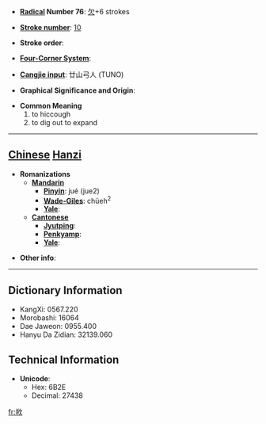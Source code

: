* '''[[Wiktionary:Chinese radical index| Radical]] Number 76''': [[Wiktionary:Chinese radical index 欠|欠]]+6 strokes

* '''[[Wiktionary:Chinese total strokes index|Stroke number]]''': [[Wiktionary:Chinese total strokes index 10|10]]

* '''Stroke order''': 

* '''[[Wiktionary:Chinese four corner index|Four-Corner System]]''': 

* '''[[Wiktionary:Chinese Cangjie index|Cangjie input]]''': 廿山弓人 (TUNO)

* '''Graphical Significance and Origin''': 

* '''Common Meaning'''
*#to hiccough
*# to dig out to expand


----

== [[Chinese]] [[Hanzi]] ==

* '''Romanizations'''
** '''[[Mandarin]]'''
*** '''[[Pinyin]]''': jué (jue2)
*** '''[[Wade-Giles]]''': chüeh<sup>2</sup>
*** '''[[Yale]]''': 
** '''[[Cantonese]]'''
*** '''[[Jyutping]]''':
*** '''[[Penkyamp]]''': 
*** '''[[Yale]]''': 

* '''Other info''': 

----

== Dictionary Information ==

* KangXi: 0567.220
* Morobashi: 16064
* Dae Jaweon: 0955.400
* Hanyu Da Zidian: 32139.060

== Technical Information ==

* '''Unicode''':
** Hex: 6B2E
** Decimal: 27438

[[fr:欮]]